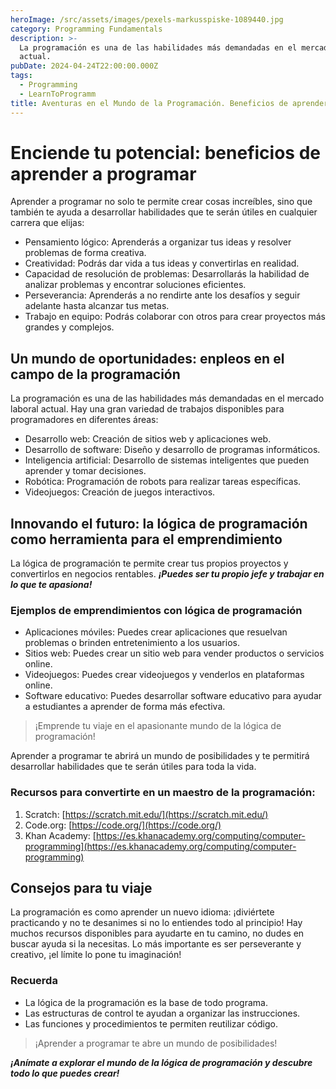 ```yaml
---
heroImage: /src/assets/images/pexels-markusspiske-1089440.jpg
category: Programming Fundamentals
description: >-
  La programación es una de las habilidades más demandadas en el mercado laboral
  actual.
pubDate: 2024-04-24T22:00:00.000Z
tags:
  - Programming
  - LearnToProgramm
title: Aventuras en el Mundo de la Programación. Beneficios de aprender a programar.
---
```


# Enciende tu potencial: beneficios de aprender a programar

Aprender a programar no solo te permite crear cosas increíbles, sino que también te ayuda a desarrollar habilidades que te serán útiles en cualquier carrera que elijas:

- Pensamiento lógico: Aprenderás a organizar tus ideas y resolver problemas de forma creativa.
- Creatividad: Podrás dar vida a tus ideas y convertirlas en realidad.
- Capacidad de resolución de problemas: Desarrollarás la habilidad de analizar problemas y encontrar soluciones eficientes.
- Perseverancia: Aprenderás a no rendirte ante los desafíos y seguir adelante hasta alcanzar tus metas.
- Trabajo en equipo: Podrás colaborar con otros para crear proyectos más grandes y complejos.

## Un mundo de oportunidades: enpleos en el campo de la programación

La programación es una de las habilidades más demandadas en el mercado laboral actual. Hay una gran variedad de trabajos disponibles para programadores en diferentes áreas:

- Desarrollo web: Creación de sitios web y aplicaciones web.
- Desarrollo de software: Diseño y desarrollo de programas informáticos.
- Inteligencia artificial: Desarrollo de sistemas inteligentes que pueden aprender y tomar decisiones.
- Robótica: Programación de robots para realizar tareas específicas.
- Videojuegos: Creación de juegos interactivos.

## Innovando el futuro: la lógica de programación como herramienta para el emprendimiento

La lógica de programación te permite crear tus propios proyectos y convertirlos en negocios rentables. **_¡Puedes ser tu propio jefe y trabajar en lo que te apasiona!_**

### Ejemplos de emprendimientos con lógica de programación

- Aplicaciones móviles: Puedes crear aplicaciones que resuelvan problemas o brinden entretenimiento a los usuarios.
- Sitios web: Puedes crear un sitio web para vender productos o servicios online.
- Videojuegos: Puedes crear videojuegos y venderlos en plataformas online.
- Software educativo: Puedes desarrollar software educativo para ayudar a estudiantes a aprender de forma más efectiva.

> ¡Emprende tu viaje en el apasionante mundo de la lógica de programación!

Aprender a programar te abrirá un mundo de posibilidades y te permitirá desarrollar habilidades que te serán útiles para toda la vida.

### Recursos para convertirte en un maestro de la programación:

1. Scratch: [https://scratch.mit.edu/](https://scratch.mit.edu/)
2. Code.org: [https://code.org/](https://code.org/)
3. Khan Academy: [https://es.khanacademy.org/computing/computer-programming](https://es.khanacademy.org/computing/computer-programming)

## Consejos para tu viaje

La programación es como aprender un nuevo idioma: ¡diviértete practicando y no te desanimes si no lo entiendes todo al principio!
Hay muchos recursos disponibles para ayudarte en tu camino, no dudes en buscar ayuda si la necesitas.
Lo más importante es ser perseverante y creativo, ¡el límite lo pone tu imaginación!

### Recuerda

- La lógica de la programación es la base de todo programa.
- Las estructuras de control te ayudan a organizar las instrucciones.
- Las funciones y procedimientos te permiten reutilizar código.

> ¡Aprender a programar te abre un mundo de posibilidades!

**_¡Anímate a explorar el mundo de la lógica de programación y descubre todo lo que puedes crear!_**
